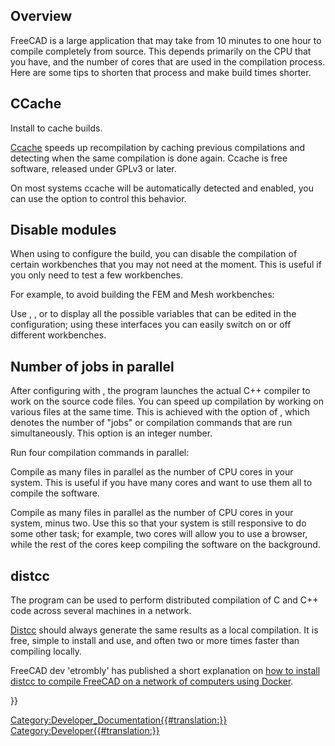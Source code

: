 <languages/>

{{Docnav
|[[FreeCAD_Docker_CLI_mode/pt-br|FreeCAD Docker modo CLI]]
|[[Third_Party_Libraries/pt-br|Bibliotecas de terceiros]]
}}

{{TOCright}}

==Overview== 

FreeCAD is a large application that may take from 10 minutes to one hour to compile completely from source. This depends primarily on the CPU that you have, and the number of cores that are used in the compilation process. Here are some tips to shorten that process and make build times shorter.

== CCache ==

Install {{incode|ccache}} to cache builds.

[https://ccache.dev/ Ccache] speeds up recompilation by caching previous compilations and detecting when the same compilation is done again. Ccache is free software, released under GPLv3 or later.

On most systems ccache will be automatically detected and enabled, you can use the {{incode|FREECAD_USE_CCACHE}} {{incode|cmake}} option to control this behavior.

== Disable modules ==

When using {{incode|cmake}} to configure the build, you can disable the compilation of certain workbenches that you may not need at the moment. This is useful if you only need to test a few workbenches.

For example, to avoid building the FEM and Mesh workbenches:

{{Code|code=
cmake -DBUILD_FEM=OFF -DBUILD_MESH=OFF ../freecad-source
}}

Use {{incode|cmake-gui}}, {{incode|cmake-curses-gui}}, or {{incode|cmake-qt-gui}} to display all the possible variables that can be edited in the configuration; using these interfaces you can easily switch on or off different workbenches.

== Number of jobs in parallel ==

After configuring with {{incode|cmake}}, the {{incode|make}} program launches the actual C++ compiler to work on the source code files. You can speed up compilation by working on various files at the same time. This is achieved with the {{incode|-j}} option of {{incode|make}}, which denotes the number of "jobs" or compilation commands that are run simultaneously. This option is an integer number.

Run four compilation commands in parallel:

{{Code|code=
make -j4
}}

Compile as many files in parallel as the number of CPU cores in your system. This is useful if you have many cores and want to use them all to compile the software.

{{code|code=
make -j$(nproc)
}}

Compile as many files in parallel as the number of CPU cores in your system, minus two. Use this so that your system is still responsive to do some other task; for example, two cores will allow you to use a browser, while the rest of the cores keep compiling the software on the background.

{{code|code=
make -j$(nproc --ignore=2)
}}

== distcc ==

The {{incode|distcc}} program can be used to perform distributed compilation of C and C++ code across several machines in a network.

[https://www.distcc.org/ Distcc] should always generate the same results as a local compilation. It is free, simple to install and use, and often two or more times faster than compiling locally.

FreeCAD dev 'etrombly' has published a short explanation on [https://forum.freecadweb.org/viewtopic.php?f=4&t=50810&p=459142#p458614 how to install distcc to compile FreeCAD on a network of computers using Docker].


{{Docnav
|[[FreeCAD_Docker_CLI_mode/pt-br|FreeCAD Docker modo CLI]]
|[[Third_Party_Libraries/pt-br|Bibliotecas de terceiros]]
}}

{{Userdocnavi{{#translation:}}}}
[[Category:Developer_Documentation{{#translation:}}]]
[[Category:Developer{{#translation:}}]]